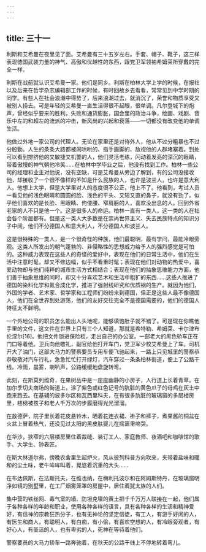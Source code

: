 ```yaml
---
---
---
```

title: 三十一
---



利斯和艾希曼在夜里见了面。艾希曼有三十五岁左右。手套、帽子、靴子，这三样表现徳国武装力量的神气、高傲和优越性的东西，跟党卫军领袖希姆莱所穿戴的完全一样。

利斯在战前就认识艾希曼一家。他们是同乡。利斯在柏林大学上学的时候，在报社以及后来在哲学杂志编辑部工作的时候，有时回故乡去看看，常常见到中学时期的同学。有些人在社会浪潮中得势了，后来浪潮过去，就消沉了，荣誉和物质享受又被别人捞去。可是年轻的艾希曼一直生活得很不起眼，很单调。凡尔登城下的炮声，曾经似乎要来的胜利，失败和通货膨胀，国会里的政治斗争，绘画、戏剧、音乐中左的和超左的流派的冲击，新风尚的兴起和衰落——一切都没有改变他的单调生活。

他做过外地一家公司的代理人。无论在家里还是对待外人，他从不过分粗暴也不过分殷勤。人生的条条大路都被闹哄哄的、指手画脚的、敌视他的人群堵塞着。到处可以看到排挤他的又敏捷又机警的人，他们灵活老练，闪动着发亮的深沉的眼睛，带着傲慢的神气朝他冷笑……在柏林中学毕业之后，他没有找到工作。柏林一些公司的经理和业主对他说，没有空缺，可是艾希曼从旁边了解到，有的公司没接收他，却接收了一个很不像样的不知是什么民族的人，也许是波兰人，也许是意大利人。他想上大学，但是大学里对人的态度很不公正，他上不了。他看到，考试人员一看见他的浅色眼睛和圆圆的脸、浅色的平头、又短又直的鼻子，就没有劲了。似乎他们喜欢的是长脸、黑眼睛、佝偻腰、窄肩膀的人，喜欢没出息的人。回到外省老家的人不只是他一个。这是很多人的命运。柏林一直有一类人，这一类的人在社会各个阶层都有。但是这一类人大多数是在崇尚世界主义、失去民族特点的知识分子中间，他们不分德国人和意大利人，不分德国人和波兰人。

这是很特殊的一类人，是一个很奇怪的种族，他们最聪明，最有学问，最能冷眼旁观。这类人所发出的朝气蓬勃的、非侵略性的思想威力给予人的强烈感觉是可怕的。这种威力表现在这些人的奇怪的爱好中，表现在他们的日常生活中，他们在生活中注意时髦，却又不修边幅，似乎不看重时髦；表现在他们对动物的热爱中，喜爱动物却与他们纯粹的城市生活方式相结合；表现在他们的抽象思维能力方面，他们善于抽象思维的同时，却又十分喜欢艺术和生活中粗犷的东西……这些人推进了德国的染料化学和氮合成化学，推进了强射线研究和优质钢的生产。就因为他们，外国的学者、艺术家、哲学家和工程师们纷纷来到德国，但正是这些人最不像德国人，他们在全世界到处游荡，他们的友好交往完全不是德国需要的，他们的德国人特征太不鲜明。

一个外地公司的职员怎么能出人头地呢，能够填饱肚子就不错了。可是现在你瞧他手里的文件，这文件在世界上只有三个人知道，那就是希特勒、希姆莱、卡尔津布伦涅尔[16]。他把文件锁进保险柜，走出自己的办公室。一部老大的黑色轿车正在门口等着他。卫兵向他敬礼，副官给他打开车门，党卫军少校艾希曼上了车。司机开大了油门，这部大马力的警察要员专用车便飞驰起来，一路上只见城里的警察恭恭敬敬对汽车行礼，急急忙忙打开绿灯，汽车穿过一条条柏林街道，便上了公路干线。冷雨，晨雾，喇叭声，公路缓缓地盘旋转弯。

此刻，在斯莫列维奇，在果树丛中是一座座幽静的小房子，人行道上长着青草。在加尔季切夫商场的街道上，涂了紫色或红色记号的肮脏的黄色爪子的母鸡在灰土中跑来跑去。在基辅的波多尔区和瓦西里科夫，在有很多肮脏的玻璃窗的多层楼房里，楼梯被孩子和老人千万次的步履磨得光光溜溜。

在敖德萨，院子里长着花皮悬铃木，晒着花连衣裙、褂子和裤子，煮果酱的铜盆在火盆上冒着热气，还没见过太阳的黑皮肤婴儿在摇篮里啼哭。

在华沙，狭窄的六层楼房里住着裁缝、装订工人、家庭教师、夜酒吧和咖啡馆的歌手、大学生、钟表匠。

在斯大林道尔弗，傍晚农舍里生起炉火，风从彼列科普方向吹来，夹带着盐味和暖和的尘土味，老牛哞哞叫着，晃悠着沉重的大头……

在布达佩斯，在法斯托夫，在维也纳，在梅利托波尔和在阿姆斯特丹，在玻璃窗明净如镜的别墅里，在工厂烟雾笼罩的房屋中，居住着犹太族的人们。

集中营的铁丝网、毒气室的墙、防坦克壕的黄土把千千万万人联接在一起，他们属于各种各样的年龄和职业，使用各种各样的语言，具有各种各样的生活和精神爱好，有信神的宗教狂热分子，也有无神论的坚定信徒，有工人，有游手好闲的人，有医生和商人，有聪明人，有白痴，有小偷，有喜欢空想的人，有冷眼旁观者，有好心人，有圣洁的人，也有卑劣的人，死神在等待着他们。

警察要员的大马力轿车一路奔驰着，在秋天的公路干线上不停地转着弯儿。